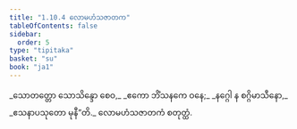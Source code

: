 ```yaml
---
title: "1.10.4 လောမဟံသဇာတက"
tableOfContents: false
sidebar:
  order: 5
type: "tipitaka"
basket: "su"
book: "ja1"
---
```



<DynamicBreadcrumb />

<Division number="94" book="ja1">

<Paragraph number="208" type="verses" book="ja1">
_သောတတ္တော သောသိန္ဒော စေဝ,_  
_ဧကော ဘိံသနကေ ဝနေ;_  
_နဂ္ဂေါ န စဂ္ဂိမာသီနော,_  
_ဧသနာပသုတော မုနီ”တိ._  


</Paragraph>
</Division>

<Paragraph number="209" type="center" book="ja1">
လောမဟံသဇာတကံ စတုတ္ထံ.
</Paragraph>